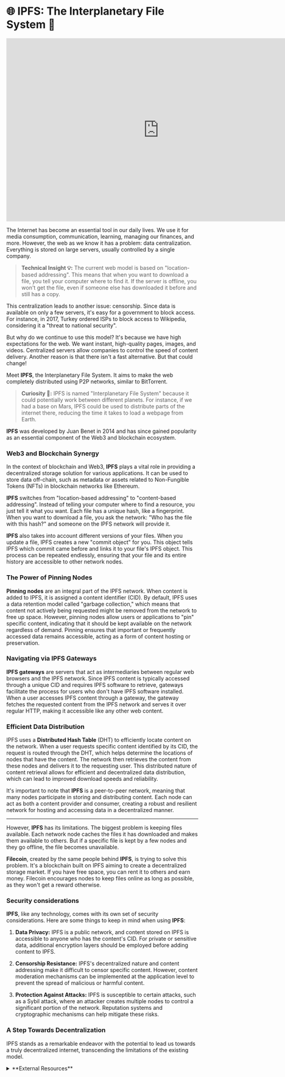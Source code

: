 # 🌐 IPFS: The Interplanetary File System 🚀

<iframe
  width="800"
  height="480"
  src="https://www.youtube.com/embed/5Uj6uR3fp-U"
  frameborder="0"
  allow="accelerometer; autoplay; clipboard-write; encrypted-media; gyroscope; picture-in-picture"
  allowfullscreen
></iframe>

The Internet has become an essential tool in our daily lives. We use it for media consumption, communication, learning, managing our finances, and more. However, the web as we know it has a problem: data centralization. Everything is stored on large servers, usually controlled by a single company.

> **Technical Insight 💡:** The current web model is based on "location-based addressing". This means that when you want to download a file, you tell your computer where to find it. If the server is offline, you won't get the file, even if someone else has downloaded it before and still has a copy.

This centralization leads to another issue: censorship. Since data is available on only a few servers, it's easy for a government to block access. For instance, in 2017, Turkey ordered ISPs to block access to Wikipedia, considering it a "threat to national security".

But why do we continue to use this model? It's because we have high expectations for the web. We want instant, high-quality pages, images, and videos. Centralized servers allow companies to control the speed of content delivery. Another reason is that there isn't a fast alternative. But that could change!

Meet **IPFS**, the Interplanetary File System. It aims to make the web completely distributed using P2P networks, similar to BitTorrent.

> **Curiosity 🧐:** IPFS is named "Interplanetary File System" because it could potentially work between different planets. For instance, if we had a base on Mars, IPFS could be used to distribute parts of the internet there, reducing the time it takes to load a webpage from Earth.

**IPFS** was developed by Juan Benet in 2014 and has since gained popularity as an essential component of the Web3 and blockchain ecosystem.

### Web3 and Blockchain Synergy

In the context of blockchain and Web3, **IPFS** plays a vital role in providing a decentralized storage solution for various applications. It can be used to store data off-chain, such as metadata or assets related to Non-Fungible Tokens (NFTs) in blockchain networks like Ethereum.

**IPFS** switches from "location-based addressing" to "content-based addressing". Instead of telling your computer where to find a resource, you just tell it what you want. Each file has a unique hash, like a fingerprint. When you want to download a file, you ask the network: "Who has the file with this hash?" and someone on the IPFS network will provide it.

**IPFS** also takes into account different versions of your files. When you update a file, IPFS creates a new "commit object" for you. This object tells IPFS which commit came before and links it to your file's IPFS object. This process can be repeated endlessly, ensuring that your file and its entire history are accessible to other network nodes.

### The Power of Pinning Nodes

**Pinning nodes** are an integral part of the IPFS network. When content is added to IPFS, it is assigned a content identifier (CID). By default, IPFS uses a data retention model called "garbage collection," which means that content not actively being requested might be removed from the network to free up space. However, pinning nodes allow users or applications to "pin" specific content, indicating that it should be kept available on the network regardless of demand. Pinning ensures that important or frequently accessed data remains accessible, acting as a form of content hosting or preservation.

### Navigating via IPFS Gateways

**IPFS gateways** are servers that act as intermediaries between regular web browsers and the IPFS network. Since IPFS content is typically accessed through a unique CID and requires IPFS software to retrieve, gateways facilitate the process for users who don't have IPFS software installed. When a user accesses IPFS content through a gateway, the gateway fetches the requested content from the IPFS network and serves it over regular HTTP, making it accessible like any other web content.

### Efficient Data Distribution

IPFS uses a **Distributed Hash Table** (DHT) to efficiently locate content on the network. When a user requests specific content identified by its CID, the request is routed through the DHT, which helps determine the locations of nodes that have the content. The network then retrieves the content from these nodes and delivers it to the requesting user. This distributed nature of content retrieval allows for efficient and decentralized data distribution, which can lead to improved download speeds and reliability.

It's important to note that **IPFS** is a peer-to-peer network, meaning that many nodes participate in storing and distributing content. Each node can act as both a content provider and consumer, creating a robust and resilient network for hosting and accessing data in a decentralized manner.

---

However, **IPFS** has its limitations. The biggest problem is keeping files available. Each network node caches the files it has downloaded and makes them available to others. But if a specific file is kept by a few nodes and they go offline, the file becomes unavailable.

**Filecoin**, created by the same people behind **IPFS**, is trying to solve this problem. It's a blockchain built on IPFS aiming to create a decentralized storage market. If you have free space, you can rent it to others and earn money. Filecoin encourages nodes to keep files online as long as possible, as they won't get a reward otherwise.

### Security considerations

**IPFS**, like any technology, comes with its own set of security considerations. Here are some things to keep in mind when using **IPFS**:

1. **Data Privacy:** IPFS is a public network, and content stored on IPFS is accessible to anyone who has the content's CID. For private or sensitive data, additional encryption layers should be employed before adding content to IPFS.

2. **Censorship Resistance:** IPFS's decentralized nature and content addressing make it difficult to censor specific content. However, content moderation mechanisms can be implemented at the application level to prevent the spread of malicious or harmful content.

3. **Protection Against Attacks:** IPFS is susceptible to certain attacks, such as a Sybil attack, where an attacker creates multiple nodes to control a significant portion of the network. Reputation systems and cryptographic mechanisms can help mitigate these risks.

### A Step Towards Decentralization

IPFS stands as a remarkable endeavor with the potential to lead us towards a truly decentralized internet, transcending the limitations of the existing model.

<details>

<summary>**External Resources**</summary>

1. [IPFS Official Website](https://ipfs.io/)
2. [IPFS Documentation](https://docs.ipfs.io/)

</details>

